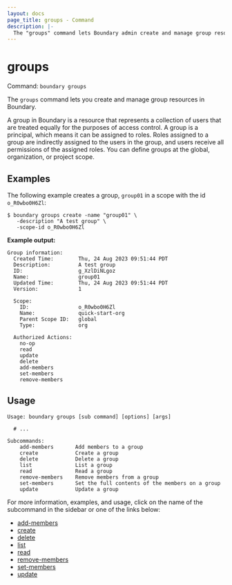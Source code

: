 ```yaml
---
layout: docs
page_title: groups - Command
description: |-
  The "groups" command lets Boundary admin create and manage group resources.
---
```


# groups

Command: `boundary groups`

The `groups` command lets you create and manage group resources in Boundary.

A group in Boundary is a resource that represents a collection of users that are treated equally for the purposes of access control.
A group is a principal, which means it can be assigned to roles.
Roles assigned to a group are indirectly assigned to the users in the group, and users receive all permissions of the assigned roles.
You can define groups at the global, organization, or project scope.

## Examples

The following example creates a group, `group01` in a scope with the id `o_R0wbo0H6Zl`:

```shell-session
$ boundary groups create -name "group01" \
   -description "A test group" \
   -scope-id o_R0wbo0H6Zl
```

**Example output:**

<CodeBlockConfig hideClipboard>

```plaintext
Group information:
  Created Time:        Thu, 24 Aug 2023 09:51:44 PDT
  Description:         A test group
  ID:                  g_XzlDiNLgoz
  Name:                group01
  Updated Time:        Thu, 24 Aug 2023 09:51:44 PDT
  Version:             1

  Scope:
    ID:                o_R0wbo0H6Zl
    Name:              quick-start-org
    Parent Scope ID:   global
    Type:              org

  Authorized Actions:
    no-op
    read
    update
    delete
    add-members
    set-members
    remove-members
```

</CodeBlockConfig>

## Usage

<CodeBlockConfig hideClipboard>

```shell-session
Usage: boundary groups [sub command] [options] [args]

  # ...

Subcommands:
    add-members       Add members to a group
    create            Create a group
    delete            Delete a group
    list              List a group
    read              Read a group
    remove-members    Remove members from a group
    set-members       Set the full contents of the members on a group
    update            Update a group
```

</CodeBlockConfig>

For more information, examples, and usage, click on the name
of the subcommand in the sidebar or one of the links below:

- [add-members](/boundary/docs/api-clients/commands/groups/add-members)
- [create](/boundary/docs/api-clients/commands/groups/create)
- [delete](/boundary/docs/api-clients/commands/groups/delete)
- [list](/boundary/docs/api-clients/commands/groups/list)
- [read](/boundary/docs/api-clients/commands/groups/read)
- [remove-members](/boundary/docs/api-clients/commands/groups/remove-members)
- [set-members](/boundary/docs/api-clients/commands/groups/set-members)
- [update](/boundary/docs/api-clients/commands/groups/update)
